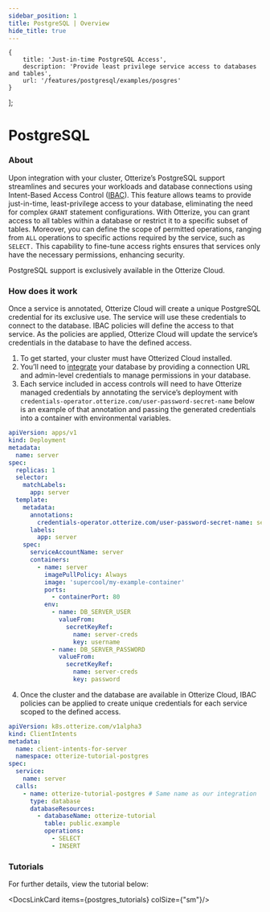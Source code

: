 ```yaml
---
sidebar_position: 1
title: PostgreSQL | Overview
hide_title: true
---
```



    {
        title: 'Just-in-time PostgreSQL Access',
        description: 'Provide least privilege service access to databases and tables',
        url: '/features/postgresql/examples/posgres'
    }
];

# PostgreSQL

### About

Upon integration with your cluster, Otterize’s PostgreSQL support streamlines and secures your workloads and database connections using Intent-Based Access Control ([IBAC](/overview/intent-based-access-control/)). This feature allows teams to provide just-in-time, least-privilege access to your database, eliminating the need for complex `GRANT` statement configurations. With Otterize, you can grant access to all tables within a database or restrict it to a specific subset of tables. Moreover, you can define the scope of permitted operations, ranging from `ALL` operations to specific actions required by the service, such as `SELECT.` This capability to fine-tune access rights ensures that services only have the necessary permissions, enhancing security.

PostgreSQL support is exclusively available in the Otterize Cloud.

### How does it work

Once a service is annotated, Otterize Cloud will create a unique PostgreSQL credential for its exclusive use.  The service will use these credentials to connect to the database. IBAC policies will define the access to that service. As the policies are applied, Otterize Cloud will update the service’s credentials in the database to have the defined access.

1. To get started, your cluster must have Otterized Cloud installed.
2. You’ll need to [integrate](https://app.otterize.com/integrations) your database by providing a connection URL and admin-level credentials to manage permissions in your database.
3. Each service included in access controls will need to have Otterize managed credentials by annotating the service’s deployment with `credentials-operator.otterize.com/user-password-secret-name` below is an example of that annotation and passing the generated credentials into a container with environmental variables.

```yaml
apiVersion: apps/v1
kind: Deployment
metadata:
  name: server
spec:
  replicas: 1
  selector:
    matchLabels:
      app: server
  template:
    metadata:
      annotations:
        credentials-operator.otterize.com/user-password-secret-name: server-creds
      labels:
        app: server
    spec:
      serviceAccountName: server
      containers:
        - name: server
          imagePullPolicy: Always
          image: 'supercool/my-example-container'
          ports:
            - containerPort: 80
          env:
            - name: DB_SERVER_USER
              valueFrom:
                secretKeyRef:
                  name: server-creds
                  key: username
            - name: DB_SERVER_PASSWORD
              valueFrom:
                secretKeyRef:
                  name: server-creds
                  key: password
```


4. Once the cluster and the database are available in Otterize Cloud, IBAC policies can be applied to create unique credentials for each service scoped to the defined access.


```yaml
apiVersion: k8s.otterize.com/v1alpha3
kind: ClientIntents
metadata:
  name: client-intents-for-server
  namespace: otterize-tutorial-postgres
spec:
  service:
    name: server
  calls:
    - name: otterize-tutorial-postgres # Same name as our integration
      type: database
      databaseResources:
        - databaseName: otterize-tutorial
          table: public.example
          operations:
            - SELECT
            - INSERT
```


### Tutorials

For further details, view the tutorial below:

<DocsLinkCard items={postgres_tutorials} colSize={"sm"}/>

